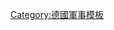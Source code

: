 {{Military navigation
|name  = 德國陸軍特遣軍團單位
|title = 德國陸軍[[特遣軍團]]單位
|state = {{{state|autocollapse}}}
|style = wide
|listclass = hlist

|group1 = 一戰
|list1 =
* {{Link-en|德意志帝國陸軍A特遣軍團|Armeeabteilung A (Deutsches Kaiserreich)|A}}
* {{Link-en|B特遣軍團|Armee-Abteilung B|B}}
* {{Link-en|C特遣軍團|Armee-Abteilung C|C}}
* {{Link-en|D特遣軍團|Armee-Abteilung D|D}}
* {{Link-en|格羅瑙特遣軍團|Armee-Abteilung Gronau|格羅瑙}}
* {{Link-en|尼曼河軍團|Army of the Niemen|勞恩斯坦}}
* {{Link-en|德意志帝國陸軍第17軍|XVII Corps (German Empire)|馬肯森}}
* {{Link-en|德意志帝國陸軍第17後備軍|XVII. Reserve-Korps (Deutsches Kaiserreich)|謝費爾}}
* {{Link-en|沃爾什特遣軍團|Armee-Abteilung Woyrsch|沃爾什}}

|group2 = 二戰
|list2 =
* {{Link-fr|德國國防軍A特遣軍團|Détachement d'armée A (Wehrmacht)|A}}
* {{Link-de|弗雷特-皮科特遣軍團|Armeeabteilung Fretter-Pico|弗雷特-皮科}}
* {{Link-fr|格拉瑟特遣軍團|Détachement d'armée Grasser|格拉瑟}}
* [[霍利特特遣軍團|霍利特]]
* {{Link-en|肯夫特遣軍團|Army Detachment Kempf|肯夫}}
* {{Link-fr|克雷菲爾特遣軍團|Détachement d'armée Kleffel|克雷菲爾}}
* {{Link-fr|蘭茨特遣軍團|Détachement d'armée Lanz|蘭茨}}
* {{Link-fr|馮·呂特維茨特遣軍團|Détachement d'armée von Lüttwitz|馮·呂特維茨}}
* {{Link-fr|納爾維克特遣軍團|Détachement d'armée Narvik|納爾維克}}
* {{Link-fr|納爾瓦軍團級集群|Armeegruppe Narwa|納爾瓦}}
* {{Link-fr|荷蘭特遣軍團|Armee-Abteilung Niederlande|荷蘭}}
* {{Link-fr|桑蘭特遣軍團|Détachement d'armée Samland|桑蘭}}
* {{Link-fr|塞爾維亞特遣軍團|Détachement d'armée Serbie|塞爾維亞}}
* {{Link-fr|馮·贊根特遣軍團|Détachement d'armée von Zangen|馮·贊根}}

}}<noinclude>
{{collapsible option}}
[[Category:德國軍事模板]]
</noinclude>